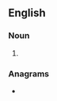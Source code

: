 ==English==

===Noun===
{{head|en|noun form}}

# {{plural of|atomizer|lang=en}}

===Anagrams===
* {{anagrams|en|a=aeimorstz|amortizes}}